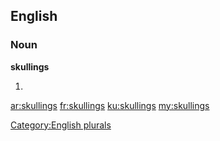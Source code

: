 ==English==

===Noun===
'''skullings'''

# {{plural of|skulling}}

[[Category:English plurals]]

[[ar:skullings]]
[[fr:skullings]]
[[ku:skullings]]
[[my:skullings]]